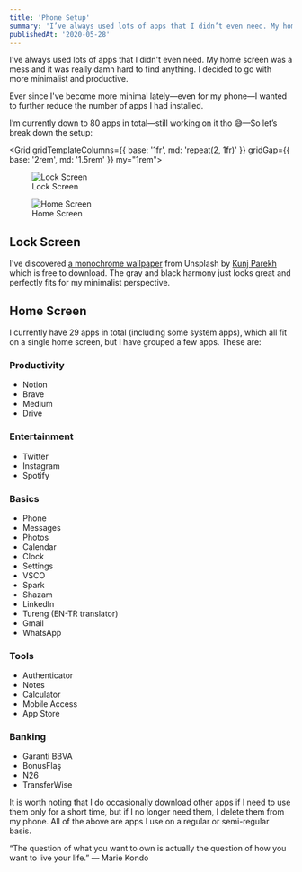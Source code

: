 ```yaml
---
title: 'Phone Setup'
summary: 'I’ve always used lots of apps that I didn’t even need. My home screen was a mess and it was really damn hard to find anything. I decided to go with more minimal and productive way.'
publishedAt: '2020-05-28'
---
```



I've always used lots of apps that I didn't even need. My home screen was a mess and it was really damn hard to find anything.
I decided to go with more minimalist and productive.

Ever since I've become more minimal lately—even for my phone—I wanted to further reduce the number of apps I had installed.

I’m currently down to 80 apps in total—still working on it tho 😅—So let’s break down the setup:

<Grid gridTemplateColumns={{ base: '1fr', md: 'repeat(2, 1fr)' }} gridGap={{ base: '2rem', md: '1.5rem' }} my="1rem">
  <figure>
    <img src="/images/iphone-lock.webp" alt="Lock Screen" width={400} height={900} />
    <figcaption>Lock Screen</figcaption>
  </figure>
  <figure>
    <img src="/images/iphone-home.webp" alt="Home Screen" width={400} height={900} />
    <figcaption>Home Screen</figcaption>
  </figure>
</Grid>

## Lock Screen

I've discovered [a monochrome wallpaper](https://unsplash.com/photos/Y5BD-H9qGvs) from Unsplash by [Kunj Parekh](https://unsplash.com/@kunjparekh) which is free to download.
The gray and black harmony just looks great and perfectly fits for my minimalist perspective.

## Home Screen

I currently have 29 apps in total (including some system apps), which all fit on a single home screen, but I have grouped a few apps. These are:

### Productivity

- Notion
- Brave
- Medium
- Drive

### Entertainment

- Twitter
- Instagram
- Spotify

### Basics

- Phone
- Messages
- Photos
- Calendar
- Clock
- Settings
- VSCO
- Spark
- Shazam
- LinkedIn
- Tureng (EN-TR translator)
- Gmail
- WhatsApp

### Tools

- Authenticator
- Notes
- Calculator
- Mobile Access
- App Store

### Banking

- Garanti BBVA
- BonusFlaş
- N26
- TransferWise

It is worth noting that I do occasionally download other apps if I need to use them only for a short time, but if I no longer need them,
I delete them from my phone. All of the above are apps I use on a regular or semi-regular basis.

“The question of what you want to own is actually the question of how you want to live your life.” — Marie Kondo
